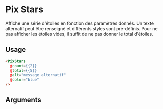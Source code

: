 
<Meta
  title='Others/PixStars'
  component='PixStars'
  decorators={[centered]}
  argTypes={stories.argTypes}
/>

# Pix Stars

Affiche une série d'étoiles en fonction des paramètres donnés.
Un texte alternatif peut être renseigné et différents styles sont pré-définis.
Pour ne pas afficher les étoiles vides, il suffit de ne pas donner le total d'étoiles.

<Canvas>
  <Story name="PixStars" story={stories.stars} height={60} />
</Canvas>

## Usage

```html
<PixStars
  @count={{2}}
  @total={{5}}
  @alt="message alternatif"
  @color="blue"
/>
```

## Arguments

<ArgsTable story="PixStars" />
